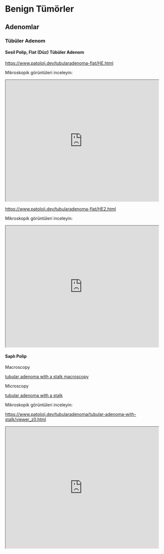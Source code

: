 # Benign Tümörler

## Adenomlar

### Tübüler Adenom

#### Sesil Polip, Flat (Düz) Tübüler Adenom

<https://www.patoloji.dev/tubularadenoma-flat/HE.html>

Mikroskopik görüntüleri inceleyin:

<iframe src="https://www.patoloji.dev/tubularadenoma-flat/HE.html" style="height:400px;width:100%;" data-external="1">

</iframe>

<https://www.patoloji.dev/tubularadenoma-flat/HE2.html>

Mikroskopik görüntüleri inceleyin:

<iframe src="https://www.patoloji.dev/tubularadenoma-flat/HE2.html" style="height:400px;width:100%;" data-external="1">

</iframe>

#### Saplı Polip

Macroscopy

[tubular adenoma with a stalk macroscopy](https://www.patoloji.dev/tubularadenoma/tubular-adenoma-with-stalk-macroscopy.jpg)

Microscopy

[tubular adenoma with a stalk](https://www.patoloji.dev/tubularadenoma/tubular-adenoma-with-stalk.jpeg)

Mikroskopik görüntüleri inceleyin:

<https://www.patoloji.dev/tubularadenoma/tubular-adenoma-with-stalk/viewer_z0.html>

<iframe src="https://www.patoloji.dev/tubularadenoma/tubular-adenoma-with-stalk/viewer_z0.html" style="height:400px;width:100%;">

</iframe>
